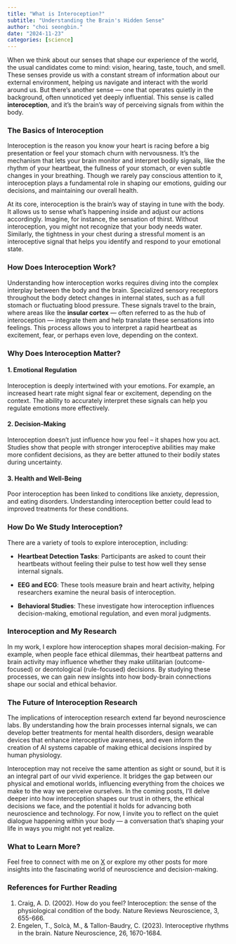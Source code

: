 ```yaml
---
title: "What is Interoception?"
subtitle: "Understanding the Brain's Hidden Sense"
author: "choi seongbin."
date: "2024-11-23"
categories: [science]
---
```


When we think about our senses that shape our experience of the world, the usual candidates come to mind: vision, hearing, taste, touch, and smell. These senses provide us with a constant stream of information about our external environment, helping us navigate and interact with the world around us. But there’s another sense — one that operates quietly in the background, often unnoticed yet deeply influential. This sense is called **interoception**, and it’s the brain’s way of perceiving signals from within the body.

### The Basics of Interoception

Interoception is the reason you know your heart is racing before a big presentation or feel your stomach churn with nervousness. It’s the mechanism that lets your brain monitor and interpret bodily signals, like the rhythm of your heartbeat, the fullness of your stomach, or even subtle changes in your breathing. Though we rarely pay conscious attention to it, interoception plays a fundamental role in shaping our emotions, guiding our decisions, and maintaining our overall health.

At its core, interoception is the brain’s way of staying in tune with the body. It allows us to sense what’s happening inside and adjust our actions accordingly. Imagine, for instance, the sensation of thirst. Without interoception, you might not recognize that your body needs water. Similarly, the tightness in your chest during a stressful moment is an interoceptive signal that helps you identify and respond to your emotional state.

### How Does Interoception Work?

Understanding how interoception works requires diving into the complex interplay between the body and the brain. Specialized sensory receptors throughout the body detect changes in internal states, such as a full stomach or fluctuating blood pressure. These signals travel to the brain, where areas like the **insular cortex** — often referred to as the hub of interoception — integrate them and help translate these sensations into feelings. This process allows you to interpret a rapid heartbeat as excitement, fear, or perhaps even love, depending on the context.

### Why Does Interoception Matter?

#### 1. Emotional Regulation

Interoception is deeply intertwined with your emotions. For example, an increased heart rate might signal fear or excitement, depending on the context. The ability to accurately interpret these signals can help you regulate emotions more effectively.

#### 2. Decision-Making

Interoception doesn't just influence how you feel – it shapes how you act. Studies show that people with stronger interoceptive abilities may make more confident decisions, as they are better attuned to their bodily states during uncertainty.

#### 3. Health and Well-Being

Poor interoception has been linked to conditions like anxiety, depression, and eating disorders. Understanding interoception better could lead to improved treatments for these conditions.

### How Do We Study Interoception?

There are a variety of tools to explore interoception, including:

-   **Heartbeat Detection Tasks**: Participants are asked to count their heartbeats without feeling their pulse to test how well they sense internal signals.

-   **EEG and ECG**: These tools measure brain and heart activity, helping researchers examine the neural basis of interoception.

-   **Behavioral Studies**: These investigate how interoception influences decision-making, emotional regulation, and even moral judgments.

### Interoception and My Research

In my work, I explore how interoception shapes moral decision-making. For example, when people face ethical dilemmas, their heartbeat patterns and brain activity may influence whether they make utilitarian (outcome-focused) or deontological (rule-focused) decisions. By studying these processes, we can gain new insights into how body-brain connections shape our social and ethical behavior.

### The Future of Interoception Research 

The implications of interoception research extend far beyond neuroscience labs. By understanding how the brain processes internal signals, we can develop better treatments for mental health disorders, design wearable devices that enhance interoceptive awareness, and even inform the creation of AI systems capable of making ethical decisions inspired by human physiology.

Interoception may not receive the same attention as sight or sound, but it is an integral part of our vivid experience. It bridges the gap between our physical and emotional worlds, influencing everything from the choices we make to the way we perceive ourselves. In the coming posts, I’ll delve deeper into how interoception shapes our trust in others, the ethical decisions we face, and the potential it holds for advancing both neuroscience and technology. For now, I invite you to reflect on the quiet dialogue happening within your body — a conversation that’s shaping your life in ways you might not yet realize.

### What to Learn More? 

Feel free to connect with me on [X](https://x.com/1230Shengbin) or explore my other posts for more insights into the fascinating world of neuroscience and decision-making.

### References for Further Reading 

1.  Craig, A. D. (2002). How do you feel? Interoception: the sense of the physiological condition of the body. Nature Reviews Neuroscience, 3, 655-666.
2.  Engelen, T., Solcà, M., & Tallon-Baudry, C. (2023). Interoceptive rhythms in the brain. Nature Neuroscience, 26, 1670-1684.